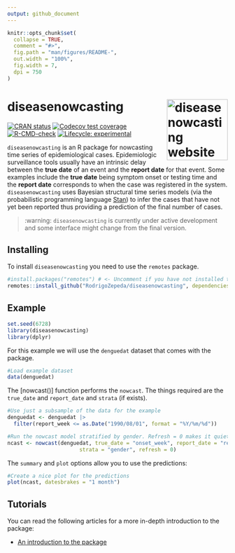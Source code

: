 ```yaml
---
output: github_document
---
```


<!-- README.md is generated from README.Rmd. Please edit that file -->

```r
knitr::opts_chunk$set(
  collapse = TRUE,
  comment = "#>",
  fig.path = "man/figures/README-",
  out.width = "100%",
  fig.width = 7,
  dpi = 750
)
```

# diseasenowcasting <a href="https://rodrigozepeda.github.io/diseasenowcasting/"><img src="man/figures/logo.png" align="right" height="139" alt="diseasenowcasting website" /></a>

<!-- badges: start -->
[![CRAN status](https://www.r-pkg.org/badges/version/diseasenowcasting)](https://CRAN.R-project.org/package=diseasenowcasting)
[![Codecov test coverage](https://codecov.io/gh/RodrigoZepeda/diseasenowcasting/graph/badge.svg)](https://app.codecov.io/gh/RodrigoZepeda/diseasenowcasting)
[![R-CMD-check](https://github.com/RodrigoZepeda/diseasenowcasting/actions/workflows/R-CMD-check.yaml/badge.svg)](https://github.com/RodrigoZepeda/diseasenowcasting/actions/workflows/R-CMD-check.yaml)
[![Lifecycle: experimental](https://img.shields.io/badge/lifecycle-experimental-orange.svg)](https://lifecycle.r-lib.org/articles/stages.html#experimental)
<!-- badges: end -->

`diseasenowcasting` is an R package for nowcasting time series of epidemiological cases. Epidemiologic surveillance tools usually have an intrinsic delay between the **true date** of an event and the **report date** for that event. Some examples include the **true date** being symptom onset or testing time and the **report date** corresponds to when the case was registered in the system. `diseasenowcasting` uses Bayesian structural time series models (via the probabilistic programming language [Stan](https://mc-stan.org/)) to infer the cases that have not yet been reported thus providing a prediction of the final number of cases. 

> :warning: `diseasenowcasting` is currently under active development and some interface might change from the final version. 

## Installing

To install `diseasenowcasting` you need to use the `remotes` package.

```r
#install.packages("remotes") # <- Uncomment if you have not installed the `remotes` package
remotes::install_github("RodrigoZepeda/diseasenowcasting", dependencies = c("Imports","Suggests"))
```

## Example

```r
set.seed(6728)
library(diseasenowcasting)
library(dplyr)
```

For this example we will use the `denguedat` dataset that comes with the package. 

```r
#Load example dataset
data(denguedat)
```

The [nowcast()] function performs the `nowcast`. The things required are the `true_date` and `report_date` and `strata` (if exists). 

```r
#Use just a subsample of the data for the example
denguedat <- denguedat |> 
  filter(report_week <= as.Date("1990/08/01", format = "%Y/%m/%d"))

#Run the nowcast model stratified by gender. Refresh = 0 makes it quiet
ncast <- nowcast(denguedat, true_date = "onset_week", report_date = "report_week", 
                       strata = "gender", refresh = 0)
```

The `summary` and `plot` options allow you to use the predictions:

```r
#Create a nice plot for the predictions
plot(ncast, datesbrakes = "1 month")
```

## Tutorials

You can read the following articles for a more in-depth introduction to the package:

+ [An introduction to the package](https://rodrigozepeda.github.io/diseasenowcasting/articles/Introduction.html)
